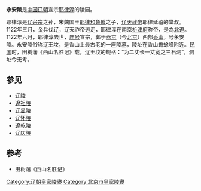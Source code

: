 '''永安陵'''是[[中国|中国]][[辽朝|辽朝]]宣宗[[耶律淳|耶律淳]]的陵园。

耶律淳是[[辽兴宗|辽兴宗]]之孙，宋魏国王[[耶律和鲁斡|耶律和鲁斡]]之子，[[辽天祚帝|辽天祚帝]]耶律延禧的堂叔。1122年三月，[[金朝|金]]兵伐辽，辽天祚帝逃走，耶律淳在南京[[析津府|析津府]]称帝，是為[[北遼|北遼]]。1122年六月，耶律淳去世，[[庙号|庙号]]宣宗，葬于[[辽南京|燕京]]（今[[北京市|北京]]）西部[[香山_(北京)|香山]]，号永安陵。永安陵俗称辽王坟，是香山上最古老的一座陵墓，陵址在香山蟾蜍峰附近。[[中華民國|民国]]时，田树藩《西山名胜记》载，辽王坟的规格：“为二丈长一丈宽之三石洞”，洞址今无考。
== 参见 ==
* [[辽陵|辽陵]]
* [[遼祖陵|遼祖陵]]
* [[辽显陵|辽显陵]]
* [[辽怀陵|辽怀陵]]
* [[遼乾陵|遼乾陵]]
* [[辽庆陵|辽庆陵]]
==参考==
* 田树藩《西山名胜记》

[[Category:辽朝皇家陵寝|Category:辽朝皇家陵寝]]
[[Category:北京市皇家陵寝|Category:北京市皇家陵寝]]